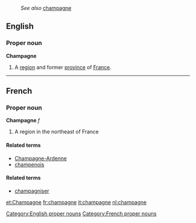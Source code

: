 :''See also'' [[champagne]]

==English==
===Proper noun===
[[Category:English proper nouns]]

{{wikipedia}}
'''Champagne'''
#A [[region]] and former [[province]] of [[France]].

----
==French==
===Proper noun===
[[Category:French proper nouns]]
'''Champagne''' ''f''

#A region in the northeast of France

====Related terms====
*[[Champagne-Ardenne]]
*[[champenois]]

====Related terms====
*[[champagniser]]

[[et:Champagne]]
[[fr:champagne]]
[[it:champagne]]
[[nl:champagne]]